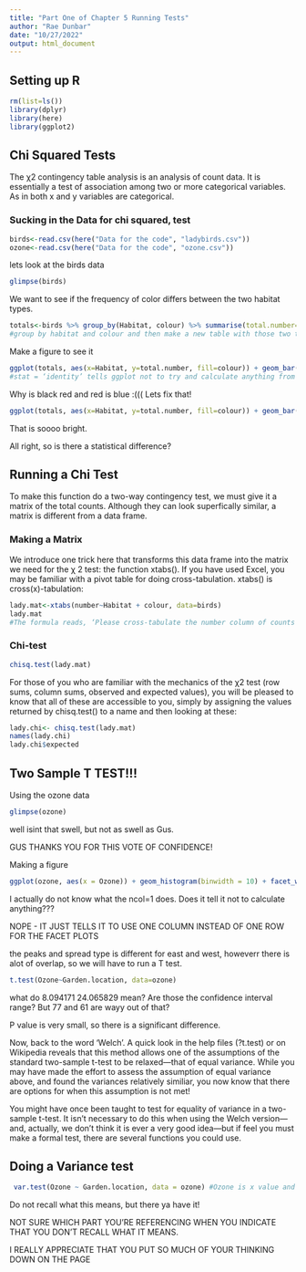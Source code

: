 ```yaml
---
title: "Part One of Chapter 5 Running Tests"
author: "Rae Dunbar"
date: "10/27/2022"
output: html_document
---
```


## Setting up R

```r
rm(list=ls())
library(dplyr)
library(here)
library(ggplot2)
```

## Chi Squared Tests

The χ2 contingency table analysis is an analysis of count data. It is essentially a test of association among two or more categorical variables. As in both x and y variables are categorical. 

### Sucking in the Data for chi squared, test

```r
birds<-read.csv(here("Data for the code", "ladybirds.csv"))
ozone<-read.csv(here("Data for the code", "ozone.csv"))
```

lets look at the birds data
```r
glimpse(birds)
```
We want to see if the frequency of color differs between the two habitat types.
```r
totals<-birds %>% group_by(Habitat, colour) %>% summarise(total.number= sum(number))
#group by habitat and colour and then make a new table with those two things and a new total based on the number. 
```

Make a figure to see it
```r
ggplot(totals, aes(x=Habitat, y=total.number, fill=colour)) + geom_bar(stat='identity', position='dodge')
#stat = ‘identity’ tells ggplot not to try and calculate anything from the data. ggplot() can do stuff if you let it, but in this case we want ggplot() to use just what we’ve given it to use. position = ‘dodge’ is a request to put the two bars in each Habitat group (e.g. black and red counts) next to each other.If you don’t use the position = ‘dodge’ option you’ll end up with a stacked barplot
```
Why is black red and red is blue :((( Lets fix that!

```r
ggplot(totals, aes(x=Habitat, y=total.number, fill=colour)) + geom_bar(stat='identity', position='dodge') + scale_fill_manual(values=c(black="black", red="red")) # manually fill the bar graphs their aside colors.
```
That is soooo bright. 

All right, so is there a statistical difference?

## Running a Chi Test
To make this function do a two-way contingency test, we must give it a matrix of the total counts. Although they can look superfically similar, a matrix is different from a data frame.

### Making a Matrix

We introduce one trick here that transforms this data frame into the matrix we need for the χ 2 test: the function xtabs(). If you have used Excel, you may be familiar with a pivot table for doing cross-tabulation. xtabs() is cross(x)-tabulation:

```r
lady.mat<-xtabs(number~Habitat + colour, data=birds)
lady.mat
#The formula reads, ‘Please cross-tabulate the number column of counts in the totals data frame by the Habitat and morph_colour variables.’ This carries out exactly the same calculation as the group_by() and summarise() functions did to make totals, but now we end up with a matrix. Nice.

```
### Chi-test

```r
chisq.test(lady.mat)
```


For those of you who are familiar with the mechanics of the χ2 test (row sums, column sums, observed and expected values), you will be pleased to know that all of these are accessible to you, simply by assigning the values returned by chisq.test() to a name and then looking at these:

```r
lady.chi<- chisq.test(lady.mat)
names(lady.chi)
lady.chi$expected
```

## Two Sample T TEST!!!

Using the ozone data 

```r
glimpse(ozone)
```
well isint that swell, but not as swell as Gus. 

GUS THANKS YOU FOR THIS VOTE OF CONFIDENCE!

Making a figure
```r
ggplot(ozone, aes(x = Ozone)) + geom_histogram(binwidth = 10) + facet_wrap(~ Garden.location, ncol = 1) + theme_bw()
```
I actually do not know what the ncol=1 does. Does it tell it not to calculate anything???

NOPE - IT JUST TELLS IT TO USE ONE COLUMN INSTEAD OF ONE ROW FOR THE FACET PLOTS

the peaks and spread type is different for east and west, howeverr there is alot of overlap, so we will have to run a T test. 

```r
t.test(Ozone~Garden.location, data=ozone)
```
what do 8.094171 24.065829 mean? Are those the confidence interval range? But 77 and 61 are wayy out of that? 

P value is very small, so there is a significant difference. 

Now, back to the word ‘Welch’. A quick look in the help files (?t.test) or on Wikipedia reveals that this method allows one of the assumptions of the standard two-sample t-test to be relaxed—that of equal variance. While you may have made the effort to assess the assumption of equal variance above, and found the variances relatively similiar, you now know that there are options for when this assumption is not met!

You might have once been taught to test for equality of variance in a two-sample t-test. It isn’t necessary to do this when using the Welch version—and, actually, we don’t think it is ever a very good idea—but if feel you must make a formal test, there are several functions you could use.

## Doing a Variance test

```r
 var.test(Ozone ~ Garden.location, data = ozone) #Ozone is x value and garden location are the treatments
```

Do not recall what this means, but there ya have it!

NOT SURE WHICH PART YOU'RE REFERENCING WHEN YOU INDICATE THAT YOU DON'T RECALL WHAT IT MEANS.

I REALLY APPRECIATE THAT YOU PUT SO MUCH OF YOUR THINKING DOWN ON THE PAGE

